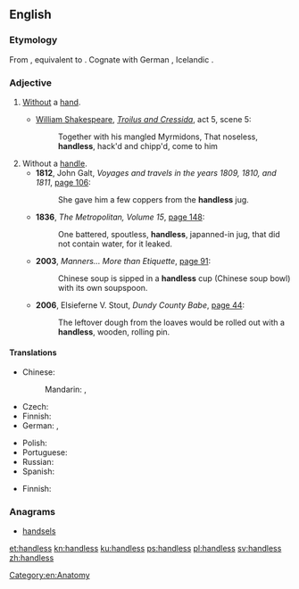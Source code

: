 ==English==

===Etymology===
From {{etyl|enm|en}} {{term|handles|lang=enm}}, equivalent to {{suffix|hand|less|lang=en}}. Cognate with German {{term|handlos||handless|lang=de}}, Icelandic {{term|handlauss||handless|lang=is}}.

===Adjective===
{{en-adj|-}}

# [[without|Without]] a [[hand]].
#* {{circa|1602}} [[w:William Shakespeare|William Shakespeare]], [[w:Troilus and Cressida|''Troilus and Cressida'']], act 5, scene 5:
#*: Together with his mangled Myrmidons, That noseless, '''handless''', hack'd and chipp'd, come to him
# Without a [[handle]].
#* '''1812''', John Galt, ''Voyages and travels in the years 1809, 1810, and 1811'', [http://books.google.co.uk/books?id=yZ4hAQAAMAAJ&dq=%22She%20gave%20him%20a%20few%20coppers%20from%20the%20handless%20jug%22&pg=PA106#v=onepage&q=%22She%20gave%20him%20a%20few%20coppers%20from%20the%20handless%20jug%22&f=false page 106]:
#*: She gave him a few coppers from the '''handless''' jug.
#* '''1836''', ''The Metropolitan, Volume 15'', [http://books.google.co.uk/books?id=iPcEAAAAQAAJ&dq=%22One%20battered%2C%20spoutless%2C%20handless%2C%20japanned-tin%20jug%2C%20that%20did%20not%20contain%20water%2C%20for%20it%20leaked%22&pg=PA148#v=onepage&q=%22One%20battered,%20spoutless,%20handless,%20japanned-tin%20jug,%20that%20did%20not%20contain%20water,%20for%20it%20leaked%22&f=false page 148]:
#*: One battered, spoutless, '''handless''', japanned-in jug, that did not contain water, for it leaked.
#* '''2003''', ''Manners... More than Etiquette'', [http://books.google.co.uk/books?id=SbbLy-iE1m8C&lpg=PA91&dq=%22Chinese%20soup%20is%20sipped%20in%20a%20handless%20cup%20(Chinese%20soup%20bowl)%20with%20its%20own%20soupspoon.%22&pg=PA91#v=onepage&q=%22Chinese%20soup%20is%20sipped%20in%20a%20handless%20cup%20(Chinese%20soup%20bowl)%20with%20its%20own%20soupspoon.%22&f=false page 91]:
#*: Chinese soup is sipped in a '''handless''' cup (Chinese soup bowl) with its own soupspoon.
#* '''2006''', Elsieferne V. Stout, ''Dundy County Babe'', [http://books.google.co.uk/books?id=NA2gUAwTgZsC&lpg=PA44&dq=%22The%20leftover%20dough%20from%20the%20loaves%20would%20be%20rolled%20out%20with%20a%20handless%2C%20wooden%2C%20rolling%20pin%22&pg=PA45#v=onepage&q=%22The%20leftover%20dough%20from%20the%20loaves%20would%20be%20rolled%20out%20with%20a%20handless,%20wooden,%20rolling%20pin%22&f=false page 44]:
#*: The leftover dough from the loaves would be rolled out with a '''handless''', wooden, rolling pin.

====Translations====
{{trans-top|without a hand}}
* Chinese:
*: Mandarin: {{t|cmn|無手|sc=Hani}}, {{t|cmn|无手|tr=wúshǒu|sc=Hani}}
* Czech: {{t|cs|bezruký}}
* Finnish: {{t+|fi|kädetön}}
* German: {{t|de|handlos}}, {{t|de|armlos}}
{{trans-mid}}
* Polish: {{t+|pl|bezręki}}
* Portuguese: {{t|pt|maneta}}
* Russian: {{t+|ru|безру́кий}}
* Spanish: {{t+|es|manco}}
{{trans-bottom}}

{{trans-top|without a handle}}
* Finnish: {{t|fi|kädensijaton}}
{{trans-mid}}
{{trans-bottom}}

===Anagrams===
* [[handsels#English|handsels]]

[[Category:en:Anatomy]]

[[et:handless]]
[[kn:handless]]
[[ku:handless]]
[[ps:handless]]
[[pl:handless]]
[[sv:handless]]
[[zh:handless]]